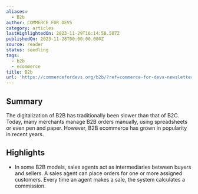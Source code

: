 ```yaml
---
aliases:
  - B2b
author: COMMERCE FOR DEVS
category: articles
lastHighlightedOn: 2023-11-29T16:14:58.507Z
publishedOn: 2023-11-28T00:00:00.000Z
source: reader
status: seedling
tags:
  - b2b
  - ecommerce
title: B2b
url: 'https://commercefordevs.org/b2b/?ref=commerce-for-devs-newsletter'
---
```

## Summary

The digitalization of B2B has traditionally been slower than that of B2C. Today, many merchants manage B2B orders manually, using spreadsheets or even pen and paper. However, B2B ecommerce has grown in popularity in recent years.

## Highlights

- In some B2B models, sales agents act as intermediaries between buyers and sellers. A sales agent can place orders for one or more assigned customers. Every time an agent makes a sale, the system calculates a commission.

